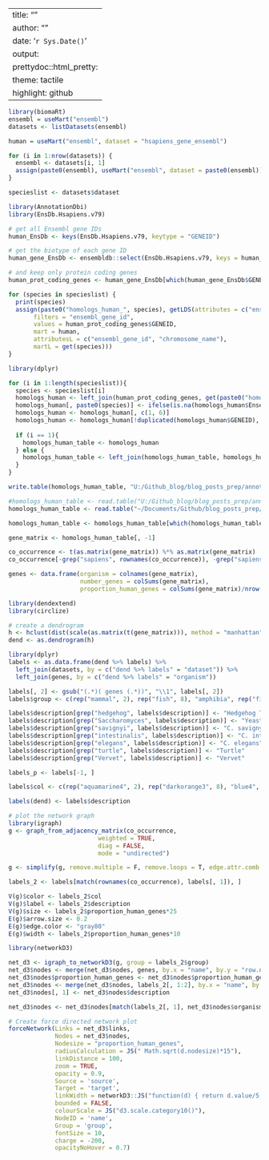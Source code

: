 
---
title: ""
author: ""
date: '`r Sys.Date()`'
output:
  prettydoc::html_pretty:
    theme: tactile
    highlight: github
---

```r
library(biomaRt)
ensembl = useMart("ensembl")
datasets <- listDatasets(ensembl)

human = useMart("ensembl", dataset = "hsapiens_gene_ensembl")
```

```r
for (i in 1:nrow(datasets)) {
  ensembl <- datasets[i, 1]
  assign(paste0(ensembl), useMart("ensembl", dataset = paste0(ensembl)))
}

specieslist <- datasets$dataset
```

```r
library(AnnotationDbi)
library(EnsDb.Hsapiens.v79)

# get all Ensembl gene IDs
human_EnsDb <- keys(EnsDb.Hsapiens.v79, keytype = "GENEID")

# get the biotype of each gene ID
human_gene_EnsDb <- ensembldb::select(EnsDb.Hsapiens.v79, keys = human_EnsDb, columns = "GENEBIOTYPE", keytype = "GENEID")

# and keep only protein coding genes
human_prot_coding_genes <- human_gene_EnsDb[which(human_gene_EnsDb$GENEBIOTYPE == "protein_coding"), ]
```

```r
for (species in specieslist) {
  print(species)
  assign(paste0("homologs_human_", species), getLDS(attributes = c("ensembl_gene_id", "chromosome_name"), 
       filters = "ensembl_gene_id", 
       values = human_prot_coding_genes$GENEID, 
       mart = human, 
       attributesL = c("ensembl_gene_id", "chromosome_name"), 
       martL = get(species)))
}
```

```r
library(dplyr)

for (i in 1:length(specieslist)){
  species <- specieslist[i]
  homologs_human <- left_join(human_prot_coding_genes, get(paste0("homologs_human_", species)), by = c("GENEID" = "Ensembl.Gene.ID"))
  homologs_human[, paste0(species)] <- ifelse(is.na(homologs_human$Ensembl.Gene.ID.1), 0, 1)
  homologs_human <- homologs_human[, c(1, 6)]
  homologs_human <- homologs_human[!duplicated(homologs_human$GENEID), ]
  
  if (i == 1){
    homologs_human_table <- homologs_human
  } else {
    homologs_human_table <- left_join(homologs_human_table, homologs_human, by = "GENEID")
  }
}
```

```r
write.table(homologs_human_table, "U:/Github_blog/blog_posts_prep/annotationdbi/homologs_human_table.txt", row.names = FALSE, col.names = TRUE, sep = "\t")
```

```r
#homologs_human_table <- read.table("U:/Github_blog/blog_posts_prep/annotationdbi/homologs_human_table.txt", header = TRUE, sep = "\t")
homologs_human_table <- read.table("~/Documents/Github/blog_posts_prep/annotationdbi/homologs_human_table.txt", header = TRUE, sep = "\t")
```

```r
homologs_human_table <- homologs_human_table[which(homologs_human_table[, grep("sapiens", colnames(homologs_human_table))] == 1), ]
```

```r
gene_matrix <- homologs_human_table[, -1]

co_occurrence <- t(as.matrix(gene_matrix)) %*% as.matrix(gene_matrix)
co_occurrence[-grep("sapiens", rownames(co_occurrence)), -grep("sapiens", colnames(co_occurrence))] <- 0
```

```r
genes <- data.frame(organism = colnames(gene_matrix),
                    number_genes = colSums(gene_matrix),
                    proportion_human_genes = colSums(gene_matrix)/nrow(homologs_human_table))
```

```r
library(dendextend)
library(circlize)

# create a dendrogram
h <- hclust(dist(scale(as.matrix(t(gene_matrix))), method = "manhattan"))
dend <- as.dendrogram(h)

library(dplyr)
labels <- as.data.frame(dend %>% labels) %>%
  left_join(datasets, by = c("dend %>% labels" = "dataset")) %>%
  left_join(genes, by = c("dend %>% labels" = "organism"))

labels[, 2] <- gsub("(.*)( genes (.*))", "\\1", labels[, 2])
labels$group <- c(rep("mammal", 2), rep("fish", 8), "amphibia", rep("fish", 4), rep("bird", 5), rep("reptile", 2), rep("mammal", 41), "fungus", "lamprey", rep("seasquirt", 2), "nematode", "insect")

labels$description[grep("hedgehog", labels$description)] <- "Hedgehog Tenrec"
labels$description[grep("Saccharomyces", labels$description)] <- "Yeast"
labels$description[grep("savignyi", labels$description)] <- "C. savignyi"
labels$description[grep("intestinalis", labels$description)] <- "C. intestinalis"
labels$description[grep("elegans", labels$description)] <- "C. elegans"
labels$description[grep("turtle", labels$description)] <- "Turtle"
labels$description[grep("Vervet", labels$description)] <- "Vervet"
```

```r
labels_p <- labels[-1, ]
```

```r
labels$col <- c(rep("aquamarine4", 2), rep("darkorange3", 8), "blue4", rep("darkorange3", 4), rep("darkred", 5), rep("darkmagenta", 2), rep("aquamarine4", 41), "darkslateblue", "deepskyblue1", rep("deeppink3", 2), "forestgreen", "brown3")
```

```r
labels(dend) <- labels$description
```

```r
# plot the network graph
library(igraph)
g <- graph_from_adjacency_matrix(co_occurrence,
                         weighted = TRUE,
                         diag = FALSE,
                         mode = "undirected")

g <- simplify(g, remove.multiple = F, remove.loops = T, edge.attr.comb = c(weight = "sum", type = "ignore"))

labels_2 <- labels[match(rownames(co_occurrence), labels[, 1]), ]

V(g)$color <- labels_2$col
V(g)$label <- labels_2$description
V(g)$size <- labels_2$proportion_human_genes*25
E(g)$arrow.size <- 0.2
E(g)$edge.color <- "gray80"
E(g)$width <- labels_2$proportion_human_genes*10
```

```r
library(networkD3)

net_d3 <- igraph_to_networkD3(g, group = labels_2$group)
net_d3$nodes <- merge(net_d3$nodes, genes, by.x = "name", by.y = "row.names")
net_d3$nodes$proportion_human_genes <- net_d3$nodes$proportion_human_genes
net_d3$nodes <- merge(net_d3$nodes, labels_2[, 1:2], by.x = "name", by.y = "dend %>% labels")
net_d3$nodes[, 1] <- net_d3$nodes$description

net_d3$nodes <- net_d3$nodes[match(labels_2[, 1], net_d3$nodes$organism), ]

# Create force directed network plot
forceNetwork(Links = net_d3$links, 
             Nodes = net_d3$nodes,
             Nodesize = "proportion_human_genes",
             radiusCalculation = JS(" Math.sqrt(d.nodesize)*15"),
             linkDistance = 100,
             zoom = TRUE, 
             opacity = 0.9,
             Source = 'source', 
             Target = 'target',
             linkWidth = networkD3::JS("function(d) { return d.value/5; }"),
             bounded = FALSE, 
             colourScale = JS("d3.scale.category10()"),
             NodeID = 'name', 
             Group = 'group', 
             fontSize = 10, 
             charge = -200,
             opacityNoHover = 0.7)
```
